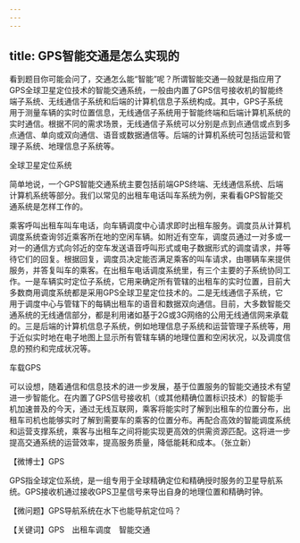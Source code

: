 ```yaml
---
---
---
```

title: GPS智能交通是怎么实现的
---




看到题目你可能会问了，交通怎么能“智能”呢？所谓智能交通一般就是指应用了GPS全球卫星定位技术的智能交通系统，一般由内置了GPS信号接收机的智能终端子系统、无线通信子系统和后端的计算机信息子系统构成。其中，GPS子系统用于测量车辆的实时位置信息，无线通信子系统用于智能终端和后端计算机系统的实时通信。根据不同的需求场景，无线通信子系统可以分别是点到点通信或点到多点通信、单向或双向通信、语音或数据通信等。后端的计算机系统可包括运营和管理子系统、地理信息子系统等。

全球卫星定位系统



简单地说，一个GPS智能交通系统主要包括前端GPS终端、无线通信系统、后端计算机系统等部分。我们以常见的出租车电话叫车系统为例，来看看GPS智能交通系统是怎样工作的。

乘客呼叫出租车叫车电话，向车辆调度中心请求即时出租车服务。调度员从计算机调度系统查询邻近乘客所在地的空闲车辆。如附近有空车，调度员通过一对多或一对一的通信方式向邻近的空车发送语音呼叫形式或电子数据形式的调度请求，并等待它们的回复。根据回复，调度员决定能否满足乘客的叫车请求，由哪辆车来提供服务，并答复叫车的乘客。在出租车电话调度系统里，有三个主要的子系统协同工作。一是车辆实时定位子系统，它用来确定所有管辖的出租车的实时位置，目前大多数商用调度系统都是采用GPS全球卫星定位技术的。二是无线通信子系统，它用于调度中心与管辖下的每辆出租车的语音和数据双向通信。目前，大多数智能交通系统的无线通信部分，都是利用诸如基于2G或3G网络的公用无线通信网来承载的。三是后端的计算机信息子系统，例如地理信息子系统和运营管理子系统等，用于近似实时地在电子地图上显示所有管辖车辆的地理位置和空闲状况，以及调度信息的预约和完成状况等。

车载GPS



可以设想，随着通信和信息技术的进一步发展，基于位置服务的智能交通技术有望进一步智能化。在内置了GPS信号接收机（或其他精确位置标识技术）的智能手机加速普及的今天，通过无线互联网，乘客将能实时了解到出租车的位置分布，出租车司机也能够实时了解到需要车的乘客的位置分布。再配合高效的智能调度系统和运营支撑系统，乘客与出租车之间将能实现更高效的供需资源匹配。这将进一步提高交通系统的运营效率，提高服务质量，降低能耗和成本。（张立新）





【微博士】GPS



GPS指全球定位系统，是一组专用于全球精确定位和精确授时服务的卫星导航系统。GPS接收机通过接收GPS卫星信号来导出自身的地理位置和精确时钟。

【微问题】GPS导航系统在水下也能导航定位吗？

【关键词】GPS　出租车调度　智能交通